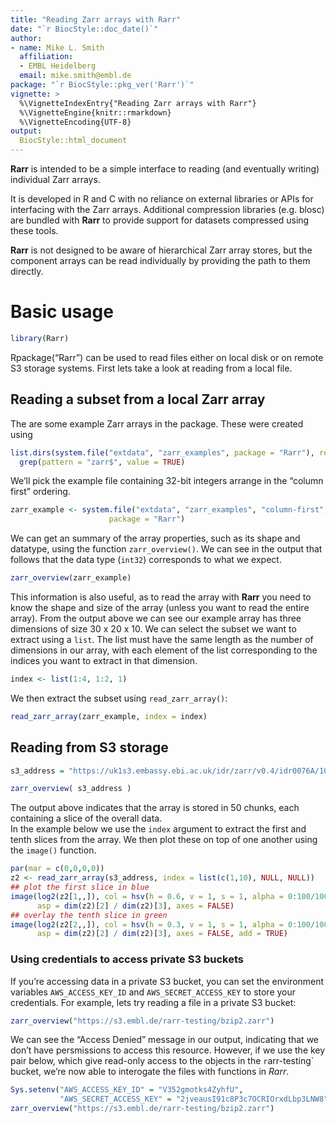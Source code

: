 ```yaml
---
title: "Reading Zarr arrays with Rarr"
date: "`r BiocStyle::doc_date()`"
author:
- name: Mike L. Smith
  affiliation:  
  - EMBL Heidelberg
  email: mike.smith@embl.de
package: "`r BiocStyle::pkg_ver('Rarr')`"
vignette: >
  %\VignetteIndexEntry{"Reading Zarr arrays with Rarr"}
  %\VignetteEngine{knitr::rmarkdown}
  %\VignetteEncoding{UTF-8}
output: 
  BiocStyle::html_document
---
```


**Rarr** is intended to be a simple interface to reading (and eventually writing) individual Zarr arrays.  

It is developed in R and C with no reliance on external libraries or APIs for interfacing with the Zarr arrays.
Additional compression libraries (e.g. blosc) are bundled with **Rarr** to provide support for datasets compressed
using these tools.

**Rarr** is not designed to be aware of hierarchical Zarr array stores, but the component arrays can be read individually
by providing the path to them directly.

# Basic usage

```r
library(Rarr)
```

Rpackage("Rarr") can be used to read files either on local disk or on remote S3 storage systems.  First lets take a look at reading from a local file.

## Reading a subset from a local Zarr array

The are some example Zarr arrays in the package.  These were created using 

```r
list.dirs(system.file("extdata", "zarr_examples", package = "Rarr"), recursive = TRUE) |> 
  grep(pattern = "zarr$", value = TRUE)
```

We'll pick the example file containing 32-bit integers arrange in the "column first" ordering.

```r
zarr_example <- system.file("extdata", "zarr_examples", "column-first", "int32.zarr",
                      package = "Rarr")
```

We can get an summary of the array properties, such as its shape and datatype, using the function `zarr_overview()`.  We can see in the output that follows that the data type (`int32`) corresponds to what we expect.

```r
zarr_overview(zarr_example)
```

This information is also useful, as to read the array with **Rarr** you need to know the shape and size of the array (unless you want to read the entire array).  From the output above we can see our example array has three dimensions of size 30 x 20 x 10.  We can select the subset we want to extract using a `list`.
The list must have the same length as the number of dimensions in our array, with each element of the list corresponding to the indices you want to extract in that dimension.

```r
index <- list(1:4, 1:2, 1)
```

We then extract the subset using `read_zarr_array()`:

```r
read_zarr_array(zarr_example, index = index)
```


## Reading from S3 storage


```r
s3_address = "https://uk1s3.embassy.ebi.ac.uk/idr/zarr/v0.4/idr0076A/10501752.zarr/0"
```


```r
zarr_overview( s3_address )
```

The output above indicates that the array is stored in 50 chunks, each containing a slice of the overall data.  
In the example below we use the `index` argument to extract the first and tenth slices from the array.
We then plot these on top of one another using the `image()` function.

```r
par(mar = c(0,0,0,0))
z2 <- read_zarr_array(s3_address, index = list(c(1,10), NULL, NULL))
## plot the first slice in blue
image(log2(z2[1,,]), col = hsv(h = 0.6, v = 1, s = 1, alpha = 0:100/100), 
      asp = dim(z2)[2] / dim(z2)[3], axes = FALSE)
## overlay the tenth slice in green
image(log2(z2[2,,]), col = hsv(h = 0.3, v = 1, s = 1, alpha = 0:100/100), 
      asp = dim(z2)[2] / dim(z2)[3], axes = FALSE, add = TRUE)
```

### Using credentials to access private S3 buckets

If you're accessing data in a private S3 bucket, you can set the environment variables `AWS_ACCESS_KEY_ID` and `AWS_SECRET_ACCESS_KEY` to store your credentials.  For example, lets try reading a file in a private S3 bucket:

```r
zarr_overview("https://s3.embl.de/rarr-testing/bzip2.zarr")
```

We can see the "Access Denied" message in our output, indicating that we don't have persmissions to access this resource.  However, if we use the key pair below, which give read-only access to the objects in the `r`arr-testing` bucket, we're now able to interogate the files with functions in *Rarr*.

```r
Sys.setenv("AWS_ACCESS_KEY_ID" = "V352gmotks4ZyhfU",
           "AWS_SECRET_ACCESS_KEY" = "2jveausI91c8P3c7OCRIOrxdLbp3LNW8")
zarr_overview("https://s3.embl.de/rarr-testing/bzip2.zarr")
```


